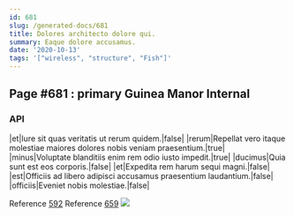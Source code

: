 ```yaml
---
id: 681
slug: /generated-docs/681
title: Dolores architecto dolore qui.
summary: Eaque dolore accusamus.
date: '2020-10-13'
tags: '["wireless", "structure", "Fish"]'
---
```

## Page #681 : primary Guinea Manor Internal

### API

|et|Iure sit quas veritatis ut rerum quidem.|false|
|rerum|Repellat vero itaque molestiae maiores dolores nobis veniam praesentium.|true|
|minus|Voluptate blanditiis enim rem odio iusto impedit.|true|
|ducimus|Quia sunt est eos corporis.|false|
|et|Expedita rem harum sequi magni.|false|
|est|Officiis ad libero adipisci accusamus praesentium laudantium.|false|
|officiis|Eveniet nobis molestiae.|false|

Reference [592](/generated-docs/592)
Reference [659](/generated-docs/659)
![](/assets/cats-0.jpg)


